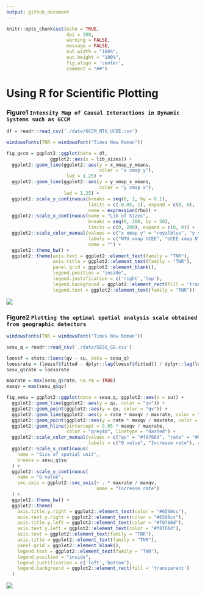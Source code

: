 ```yaml
---
output: github_document
---
```


```r
knitr::opts_chunk$set(echo = TRUE,
                      dpi = 300,
                      warning = FALSE,
                      message = FALSE,
                      out.width = "100%",
                      out.height = "100%",
                      fig.align = 'center',
                      comment = "##")
```

# Using R for Scientific Plotting

### Figure1 `Intensity Map of Causal Interactions in Dynamic Systems such as GCCM`

```r
df = readr::read_csv('./data/GCCM_NTU_UCEE.csv')

windowsFonts(TNR = windowsFont("Times New Roman"))

fig_gccm = ggplot2::ggplot(data = df,
                ggplot2::aes(x = lib_sizes)) +
  ggplot2::geom_line(ggplot2::aes(y = x_xmap_y_means,
                                  color = "x xmap y"),
                      lwd = 1.25) +
  ggplot2::geom_line(ggplot2::aes(y = y_xmap_x_means,
                                  color = "y xmap x"),
                     lwd = 1.25) +
  ggplot2::scale_y_continuous(breaks = seq(0, 1, by = 0.1),
                              limits = c(-0.05, 1), expand = c(0, 0),
                              name = expression(rho)) +
  ggplot2::scale_x_continuous(name = "Lib of Sizes",
                              breaks = seq(0, 300, by = 50),
                              limits = c(0, 280), expand = c(0, 0)) +
  ggplot2::scale_color_manual(values = c("x xmap y" = "royalblue", "y xmap x" = "red3"), 
                              labels = c("NTU xmap UCEE", "UCEE xmap NTU"),
                              name = "") +
  ggplot2::theme_bw() +
  ggplot2::theme(axis.text = ggplot2::element_text(family = "TNR"),
                 axis.title = ggplot2::element_text(family = "TNR"),
                 panel.grid = ggplot2::element_blank(),
                 legend.position = "inside",
                 legend.justification = c('right','top'),
                 legend.background = ggplot2::element_rect(fill = 'transparent'),
                 legend.text = ggplot2::element_text(family = "TNR"))
```

![](./figure/fig_gccm.png)

### Figure2 `Plotting the optimal spatial analysis scale obtained from geographic detectors`

```r
windowsFonts(TNR = windowsFont("Times New Roman"))

sesu_q = readr::read_csv('./data/SESU_GD.csv')

loessf = stats::loess(qv ~ su, data = sesu_q)
loessrate = (loessf$fitted - dplyr::lag(loessf$fitted)) / dplyr::lag(loessf$fitted)
sesu_q$rate = loessrate

maxrate = max(sesu_q$rate, na.rm = TRUE)
maxqv = max(sesu_q$qv)

fig_sesu = ggplot2::ggplot(data = sesu_q, ggplot2::aes(x = su)) +
  ggplot2::geom_line(ggplot2::aes(y = qv, color = "qv")) +
  ggplot2::geom_point(ggplot2::aes(y = qv, color = "qv")) +
  ggplot2::geom_line(ggplot2::aes(y = rate * maxqv / maxrate, color = "rate")) +
  ggplot2::geom_point(ggplot2::aes(y = rate * maxqv / maxrate, color = "rate")) +
  ggplot2::geom_hline(yintercept = 0.05 * maxqv / maxrate, 
                      color = "grey40", linetype = "dashed") +
  ggplot2::scale_color_manual(values = c("qv" = "#f8766d", "rate" = "#6598cc"), 
                              labels = c("Q value", "Increase rate"), name = "") +
  ggplot2::scale_x_continuous(
    name = "Size of spatial unit",
    breaks = sesu_q$su
  ) +
  ggplot2::scale_y_continuous(
    name = "Q value",
    sec.axis = ggplot2::sec_axis(~ . * maxrate / maxqv, 
                                 name = "Increase rate")
  ) +
  ggplot2::theme_bw() +
  ggplot2::theme(
    axis.title.y.right = ggplot2::element_text(color = "#6598cc"),
    axis.text.y.right = ggplot2::element_text(color = "#6598cc"),
    axis.title.y.left = ggplot2::element_text(color = "#f8766d"),
    axis.text.y.left = ggplot2::element_text(color = "#f8766d"),
    axis.text = ggplot2::element_text(family = "TNR"),
    axis.title = ggplot2::element_text(family = "TNR"),
    panel.grid = ggplot2::element_blank(),
    legend.text = ggplot2::element_text(family = "TNR"),
    legend.position = "inside",
    legend.justification = c('left','bottom'),
    legend.background = ggplot2::element_rect(fill = 'transparent')
  )

```

![](./figure/fig_sesu.png)